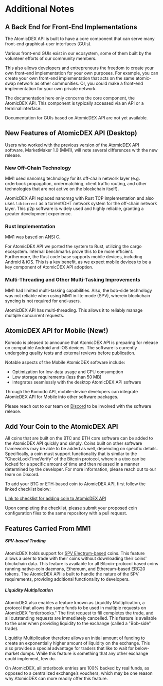 
# Additional Notes

## A Back End for Front-End Implementations

The AtomicDEX API is built to have a core component that can serve many front-end graphical-user interfaces (GUIs).

Various front-end GUIs exist in our ecosystem, some of them built by the volunteer efforts of our community members.

This also allows developers and entrepreneurs the freedom to create your own front-end implementation for your own purposes. For example, you can create your own front-end implementation that acts on the same atomic-swap network as other communities. Or, you could make a front-end implementation for your own private network.

The documentation here only concerns the core component, the AtomicDEX API. This component is typically accessed via an API or a terminal interface.

Documentation for GUIs based on AtomicDEX API are not yet available.

## New Features of AtomicDEX API (Desktop)

Users who worked with the previous version of the AtomicDEX API software, MarketMaker 1.0 (MM1), will note several differences with the new release.

### New Off-Chain Technology

MM1 used nanomsg technology for its off-chain network layer (e.g. orderbook propagation, ordermatching, client traffic routing, and other technologies that are not active on the blockchain itself).

AtomicDEX API replaced nanomsg with Rust TCP implementation and also uses `libtorrent` as a torrent/DHT network system for the off-chain network layer. This p2p software is widely used and highly reliable, granting a greater development experience.

### Rust Implementation

MM1 was based on ANSI C.

For AtomicDEX API we ported the system to Rust, utilizing the cargo ecosystem. Internal benchmarks prove this to be more efficient. Furthermore, the Rust code base supports mobile devices, including Android & iOS. This is a key benefit, as we expect mobile devices to be a key component of AtomicDEX API adoption.

### Multi-Threading and Other Multi-Tasking Improvements

MM1 had limited multi-tasking capabilities. Also, the bob-side technology was not reliable when using MM1 in lite mode (SPV), wherein blockchain syncing is not required for end-users.

AtomicDEX API has multi-threading. This allows it to reliably manage multiple concurrent requests.

## AtomicDEX API for Mobile (New!)

Komodo is pleased to announce that AtomicDEX API is preparing for release on compatible Android and iOS devices. The software is currently undergoing quality tests and external reviews before publication.

Notable aspects of the Mobile AtomicDEX software include:

*   Optimization for low-data usage and CPU consumption
*   Low storage requirements (less than 50 MB)
*   Integrates seamlessly with the desktop AtomicDEX API software

Through the Komodo API, mobile-device developers can integrate AtomicDEX API for Mobile into other software packages.

Please reach out to our team on [Discord](https://komodoplatform.com/discord) to be involved with the software release.

## Add Your Coin to the AtomicDEX API

All coins that are built on the BTC and ETH core software can be added to the AtomicDEX API quickly and simply. Coins built on other software frameworks may be able to be added as well, depending on specific details. Specifically, a coin must support functionality that is similar to the "CheckLockTimeVerify" of the Bitcoin protocol, wherein a utxo can be locked for a specific amount of time and then released in a manner determined by the developer. For more information, please reach out to our team on Discord.

To add your BTC or ETH-based coin to AtomicDEX API, first follow the linked checklist below:

[Link to checklist for adding coin to AtomicDEX API](https://github.com/KomodoPlatform/coins#about-this-repository)

Upon completing the checklist, please submit your proposed coin configuration files to the same repository with a pull request.

## Features Carried From MM1

##### SPV-based Trading

AtomicDEX holds support for [SPV Electrum-based](https://en.bitcoin.it/wiki/Electrum) coins. This feature allows a user to trade with their coins without downloading their coins' blockchain data. This feature is available for all Bitcoin-protocol based coins running native-coin daemons, Ethereum, and Ethereum-based ERC20 tokens. The AtomicDEX API is built to handle the nature of the SPV requirements, providing additional functionality to developers.

##### Liquidity Multiplication

AtomicDEX also enables a feature known as Liquidity Multiplication, a protocol that allows the same funds to be used in multiple requests on AtomicDEX "orderbooks." The first request to fill completes the trade, and all outstanding requests are immediately cancelled. This feature is available to the user when providing liquidity to the exchange (called a "Bob-side" trade).

Liquidity Multiplication therefore allows an initial amount of funding to create an exponentially higher amount of liquidity on the exchange. This also provides a special advantage for traders that like to wait for below-market dumps. While this feature is something that any other exchange could implement, few do.

On AtomicDEX, all orderbook entries are 100% backed by real funds, as opposed to a centralized exchange’s vouchers, which may be one reason why AtomicDEX can more readily offer this feature.
